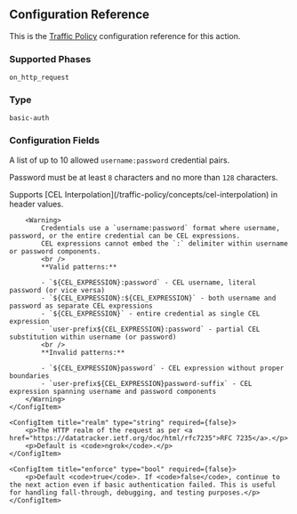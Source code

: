 
## Configuration Reference

This is the [Traffic Policy](/docs/traffic-policy/) configuration
reference for this action.

### Supported Phases

`on_http_request`

### Type

`basic-auth`

### Configuration Fields

<Config>
    <ConfigItem title="credentials" type="array of strings" required={true} cel={true}>
        <p>A list of up to 10 allowed <code>username:password</code> credential pairs.</p>
        <p>Password must be at least <code>8</code> characters and no more than <code>128</code> characters.</p>
        <p>
			Supports [CEL Interpolation](/traffic-policy/concepts/cel-interpolation) in header values.
		</p>

        <Warning>
            Credentials use a `username:password` format where username, password, or the entire credential can be CEL expressions.
            CEL expressions cannot embed the `:` delimiter within username or password components.
            <br />
            **Valid patterns:**

            - `${CEL_EXPRESSION}:password` - CEL username, literal password (or vice versa)
            - `${CEL_EXPRESSION}:${CEL_EXPRESSION}` - both username and password as separate CEL expressions
            - `${CEL_EXPRESSION}` - entire credential as single CEL expression
            - `user-prefix${CEL_EXPRESSION}:password` - partial CEL substitution within username (or password)
            <br />
            **Invalid patterns:**

            - `${CEL_EXPRESSION}password` - CEL expression without proper boundaries
            - `user-prefix${CEL_EXPRESSION}password-suffix` - CEL expression spanning username and password components
        </Warning>
    </ConfigItem>

    <ConfigItem title="realm" type="string" required={false}>
        <p>The HTTP realm of the request as per <a href="https://datatracker.ietf.org/doc/html/rfc7235">RFC 7235</a>.</p>
        <p>Default is <code>ngrok</code>.</p>
    </ConfigItem>

    <ConfigItem title="enforce" type="bool" required={false}>
        <p>Default <code>true</code>. If <code>false</code>, continue to the next action even if basic authentication failed. This is useful for handling fall-through, debugging, and testing purposes.</p>
    </ConfigItem>

</Config>
